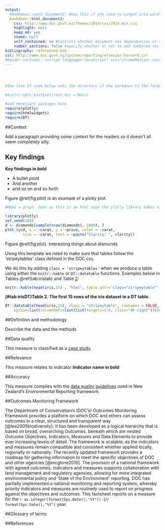 ```yaml
---
output:
  #bookdown::word_document2: #Use this if you need to output into word. The word document will contain webshots of any html/javascript content
  bookdown::html_document2:
    css: http://www.doc.govt.nz/themes/2014/css/2014.min.css
    highlight: null
    keep_md: yes
    theme: null
    self_contained: no #Controls whether document has dependencies or not. Cannot do self contained using this template.
    number_sections: false #specify whether or not to add numbered sections
bibliography: references.bib
csl: http://www.doc.govt.nz/system/reporting/elsevier-harvard.csl 
#header-includes: <script language="JavaScript" src="iframeResizer.contentWindow.min.js"></script>
---
```


<!--Add some custom css to control font and table header colour or other style components where needed-->
<style>
.h1sub {
    color: white;
    text-align: center;
    font-weight: normal;
    display: none;
}

.printonly{
  display: none;
  }

@media print {
.h1sub {
        top: -500px;
        color: #575757;
        text-align: center;
        font-weight: normal;
        display: block;
    }
    
.printonly{
  display: block;
  }
}

html {
    overflow: scroll;
    overflow-x: hidden;
     }

::-webkit-scrollbar {
  width: 0px;  /* remove scrollbar space */
  background: transparent;  /* optional: just make scrollbar invisible */
                    }
/* optional: show position indicator in red */
  ::-webkit-scrollbar-thumb {
  background: #FF0000;
      }

/* css to control leaflet styling below */

/* makes the map legend show points - may need to delete if showing polygons*/
.leaflet .legend i{
            border-radius: 50%;
            width:10px;
            height: 10px;
            margin-top: 4px;
         }

/* changes font and background colour of legend pane*/       
.info {
      font-size: 16pt; 
      font-family: Archer;
      background: rgba(255,255,255,0.5);
      }  
/* changes font and background colour of options pane*/      
.leaflet-control-layers-expanded{
            display: block;
            position: relative;
            font-family: Archer;
            background: rgba(255,255,255,0.5);
            box-shadow: 0 0 15px rgba(0,0,0,0.2);
            border-radius: 5px;
          }
/* changes font of popup labels*/            
.leaflet-label {
    font-size: 30pt; 
    font-family: Archer;
}

</style>
<!--Customise header here-->
<header>
<img src="http://www.doc.govt.nz//themes/2014/images/doc-logo-black-and-white.png" width="150" height="26" class="printonly printlogo" alt="">

<h1 class="printonly"> Title of page</h1>
</header>
<h1 class="h1sub">
Subtitle of measure or case study of species
</h1>

```r

#The line of code below sets the directory of the markdown to the folder where this file is saved. You may not want to use this if using data from different network folders

#knitr::opts_knit$set(root.dir = NULL)

#add necessary packages here
require(plotly)
require(htmlwidgets)
require(DT)

```

##Context

Add a paragraph providing some context for the readers so it doesn't all seem completely silly.


## Key findings

__Key findings in bold__

* A bullet point
* And another 
* and so on and so forth



<section></section> <!-- Makes sure any htmlwidget plots don't overlap text -->

<!-- Add page breaks for printing where necessary using the code below -->
<p style="page-break-before:always;"></p>

Figure \@ref(fig:plot) is an example of a plotly plot.

```r

#Make a graph. Seen as this is an html page the plotly library makes nice interactive graphics

library(plotly)
set.seed(100)
d <- diamonds[sample(nrow(diamonds), 1000), ]
plot_ly(d, x = ~carat, y = ~price, color = ~carat,
        size = ~carat, text = ~paste("Clarity: ", clarity))

```


<!-- An alternative way of adding captions. Only use if captions not working for some htmlwidgets. Otherwise delete. -->
<p class="caption" align = "left" id = "Figure 1."> Figure \@ref(fig:plot). Interesting things about diamonds</p>

Using this template we need to make sure that tables follow the 'stripeytables' class defined in the DOC css.

We do this by adding ``class = 'stripeytables'`` when we produce a table using either the ``knitr::kable`` or ``DT::datatable`` functions. Examples below in Tables \@ref(tab:iristab) and Table [2](irisDT1):

```r

knitr::kable(head(iris,15) , "html", table.attr='class="stripeytable"', caption = "The first 15 rows of the iris dataset.")

```

<!-- Cross-referencing doesn't work properly for DT tables so we need to make a hack.Add caption below and add label '(\#tab:irisDT)' at the start of the caption description.-->
<p class="caption" align = "left"> <span style="font-weight:bold">(\#tab:irisDT)Table 2. The first 15 rows of the iris dataset in a DT table.</span></p>
```r
DT::datatable(head(iris,15), class = "stripeytable", rownames = FALSE,
    option=list(columnDefs=list(list(targets=1:4, class="dt-right"))))#'targets=1:4' needs to be adjusted depending on the data presented 
```


##Definition and methodology

Describe the data and the methods

##Data quality

<!-- Insert relevant qualified, i.e. nation indicator, case study, supporting information  -->
This measure is classified as a <a href = http://www.stats.govt.nz/browse_for_stats/environment/environmental-reporting-series/environmental-indicators/Home/About.aspx#topics target="_blank">case study</a>.

##Relevance

This measure relates to indicator **Indicator name in bold**

##Accuracy

This measure complies with the <a href="http://www.stats.govt.nz/browse_for_stats/environment/environmental-reporting-series/environmental-indicators/Home/About.aspx#dataquality" target="_blank">data quality guidelines</a> used in New Zealand's Environmental Reporting framework.

##Outcomes Monitoring Framework

The Department of Conservation's (DOC's) Outcomes Monitoring Framework provides a platform on which DOC and others can assess outcomes in a clear, structured and transparent way [@lee2005biodiversity]. It has been developed as a logical hierarchy that is based on broad, overarching Outcomes, beneath which are nested Outcome Objectives, Indicators, Measures and Data Elements to provide ever increasing levels of detail. The framework is scalable, as the indicators and measures remain compatible and consistent whether applied locally, regionally or nationally. 
The recently updated framework provides a roadmap for gathering information to meet the specific objectives of DOC and other agencies [@mcglone2015]. The provision of a national framework with agreed outcomes, indicators and measures supports collaboration with land management and regulatory agencies, allowing for more integrated environmental policy and 'State of the Environment' reporting. DOC has partially implemented a national monitoring and reporting system, whereby priority indicators and measures are routinely used to report on progress against the objectives and outcomes. This factsheet reports on a measure for the `r as.integer(format(Sys.Date(),"%Y"))-1`/`r format(Sys.Date(),"%Y")` year.

##Glossary of terms

##References
